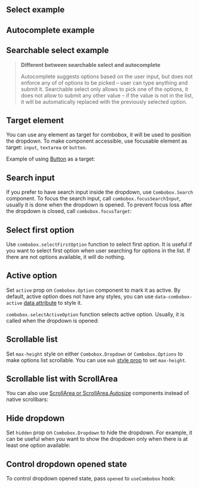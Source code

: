 

## Select example

<Demo data={ComboboxDemos.select} />

## Autocomplete example

<Demo data={ComboboxDemos.autocomplete} />

## Searchable select example

<Demo data={ComboboxDemos.searchableSelect} />

> **Different between searchable select and autocomplete**
>
> Autocomplete suggests options based on the user input, but does not enforce
> any of of options to be picked – user can type anything and submit it.
> Searchable select only allows to pick one of the options, it does not allow
> to submit any other value – if the value is not in the list, it will be automatically
> replaced with the previously selected option.

## Target element

You can use any element as target for combobox, it will be used to position
the dropdown. To make component accessible, use focusable element as target:
`input`, `textarea` or `button`.

Example of using [Button](/core/button) as a target:

<Demo data={ComboboxDemos.button} />

## Search input

If you prefer to have search input inside the dropdown, use `Combobox.Search` component.
To focus the search input, call `combobox.focusSearchInput`, usually it is done
when the dropdown is opened. To prevent focus loss after the dropdown is closed,
call `combobox.focusTarget`:

<Demo data={ComboboxDemos.buttonSearch} />

## Select first option

Use `combobox.selectFirstOption` function to select first option. It is useful
if you want to select first option when user searching for options in the list.
If there are not options available, it will do nothing.

<Demo data={ComboboxDemos.selectFirstOption} />

## Active option

Set `active` prop on `Combobox.Option` component to mark it as active.
By default, active option does not have any styles, you can use `data-combobox-active`
[data attribute](/styles/data-attributes) to style it.

`combobox.selectActiveOption` function selects active option. Usually, it is called
when the dropdown is opened:

<Demo data={ComboboxDemos.activeOption} />

## Scrollable list

Set `max-height` style on either `Combobox.Dropdown` or `Combobox.Options` to make
options list scrollable. You can use `mah` [style prop](/styles/style-props) to set
`max-height`.

<Demo data={ComboboxDemos.nativeScroll} />

## Scrollable list with ScrollArea

You can also use [ScrollArea or ScrollArea.Autosize](/core/scroll-area) components
instead of native scrollbars:

<Demo data={ComboboxDemos.scrollArea} />

## Hide dropdown

Set `hidden` prop on `Combobox.Dropdown` to hide the dropdown. For example,
it can be useful when you want to show the dropdown only when there is at least
one option available:

<Demo data={ComboboxDemos.hiddenDropdown} />

## Control dropdown opened state

To control dropdown opened state, pass `opened` to `useCombobox` hook:

<Demo data={ComboboxDemos.controlledDropdown} />

